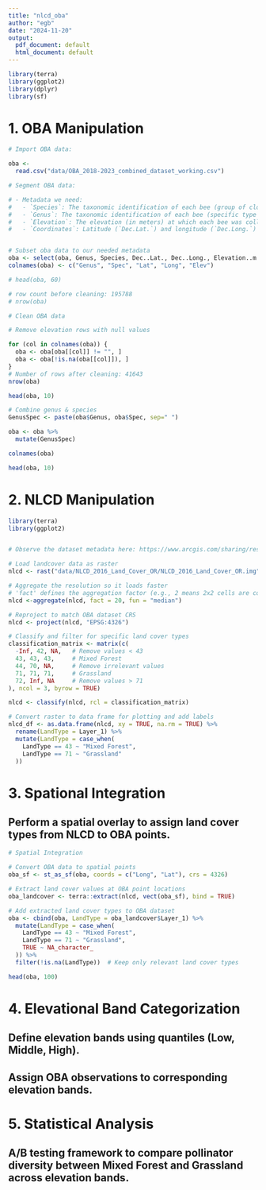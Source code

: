 ```yaml
---
title: "nlcd_oba"
author: "egb"
date: "2024-11-20"
output:
  pdf_document: default
  html_document: default
---
```

```r
library(terra)
library(ggplot2)
library(dplyr)
library(sf)
```


# 1. OBA Manipulation

```r

# Import OBA data:

oba <-
  read.csv("data/OBA_2018-2023_combined_dataset_working.csv")

```

```r
# Segment OBA data: 

# - Metadata we need:
#   - `Species`: The taxonomic identification of each bee (group of closely related species)
#   - `Genus`: The taxonomic identification of each bee (specific type within Genus)
#   - `Elevation`: The elevation (in meters) at which each bee was collected.
#   - `Coordinates`: Latitude (`Dec.Lat.`) and longitude (`Dec.Long.`) in decimal degrees.


# Subset oba data to our needed metadata
oba <- select(oba, Genus, Species, Dec..Lat., Dec..Long., Elevation..m.)
colnames(oba) <- c("Genus", "Spec", "Lat", "Long", "Elev")

# head(oba, 60)

# row count before cleaning: 195788
# nrow(oba)

```


```r
# Clean OBA data

# Remove elevation rows with null values 

for (col in colnames(oba)) {
  oba <- oba[oba[[col]] != "", ]
  oba <- oba[!is.na(oba[[col]]), ]
}
# Number of rows after cleaning: 41643
nrow(oba)

head(oba, 10)
```



```r
# Combine genus & species 
GenusSpec <- paste(oba$Genus, oba$Spec, sep=" ")

oba <- oba %>%
  mutate(GenusSpec)

colnames(oba)

head(oba, 10)
```


# 2. NLCD Manipulation

```r

library(terra)
library(ggplot2)


# Observe the dataset metadata here: https://www.arcgis.com/sharing/rest/content/items/9bbaa64718774bbfbf5c6ade0edf86d3/info/metadata/metadata.xml?format=default&output=html 

# Load landcover data as raster 
nlcd <- rast("data/NLCD_2016_Land_Cover_OR/NLCD_2016_Land_Cover_OR.img")

# Aggregate the resolution so it loads faster 
# 'fact' defines the aggregation factor (e.g., 2 means 2x2 cells are combined into 1)
nlcd <-aggregate(nlcd, fact = 20, fun = "median")

```

```r
# Reproject to match OBA dataset CRS
nlcd <- project(nlcd, "EPSG:4326")

# Classify and filter for specific land cover types
classification_matrix <- matrix(c(
  -Inf, 42, NA,   # Remove values < 43
  43, 43, 43,     # Mixed Forest
  44, 70, NA,     # Remove irrelevant values
  71, 71, 71,     # Grassland
  72, Inf, NA     # Remove values > 71
), ncol = 3, byrow = TRUE)

nlcd <- classify(nlcd, rcl = classification_matrix)

# Convert raster to data frame for plotting and add labels
nlcd_df <- as.data.frame(nlcd, xy = TRUE, na.rm = TRUE) %>%
  rename(LandType = Layer_1) %>%
  mutate(LandType = case_when(
    LandType == 43 ~ "Mixed Forest",
    LandType == 71 ~ "Grassland"
  ))

```



# 3. Spational Integration
## Perform a spatial overlay to assign land cover types from NLCD to OBA points.

```r
# Spatial Integration

# Convert OBA data to spatial points
oba_sf <- st_as_sf(oba, coords = c("Long", "Lat"), crs = 4326)

# Extract land cover values at OBA point locations
oba_landcover <- terra::extract(nlcd, vect(oba_sf), bind = TRUE)

# Add extracted land cover types to OBA dataset
oba <- cbind(oba, LandType = oba_landcover$Layer_1) %>%
  mutate(LandType = case_when(
    LandType == 43 ~ "Mixed Forest",
    LandType == 71 ~ "Grassland",
    TRUE ~ NA_character_
  )) %>%
  filter(!is.na(LandType))  # Keep only relevant land cover types

head(oba, 100)


```


# 4. Elevational Band Categorization
## Define elevation bands using quantiles (Low, Middle, High).
## Assign OBA observations to corresponding elevation bands.


# 5. Statistical Analysis
## A/B testing framework to compare pollinator diversity between Mixed Forest and Grassland across elevation bands.
